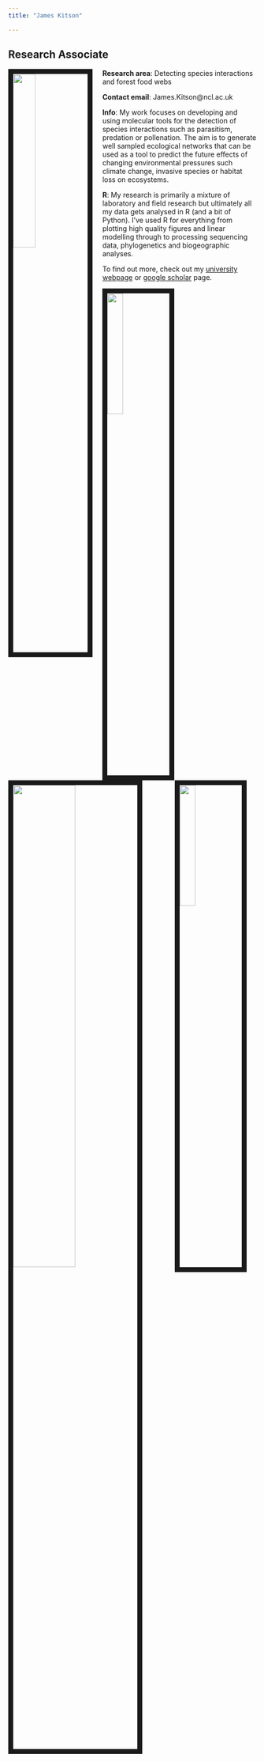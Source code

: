 ```yaml
---
title: "James Kitson"

---
```


## Research Associate

<img src= "images/James_Kitson_profile.jpg" style="width:30%; border:10px solid; margin-right: 20px" align= "left"> 

**Research area**: Detecting species interactions and forest food webs

**Contact email**: James.Kitson@ncl.ac.uk

**Info**: My work focuses on developing and using molecular tools for the detection of species interactions such as parasitism, predation or pollenation. The aim is to generate well sampled ecological networks that can be used as a tool to predict the future effects of changing environmental pressures such climate change, invasive species or habitat loss on ecosystems.

**R**: My research is primarily a mixture of laboratory and field research but ultimately all my data gets analysed in R (and a bit of Python). I've used R for everything from plotting high quality figures and linear modelling through to processing sequencing data, phylogenetics and biogeographic analyses.

To find out more, check out my [university webpage](https://www.ncl.ac.uk/nes/staff/profile/jameskitson.html#background) or [google scholar](https://scholar.google.co.uk/citations?user=qOgUVEQAAAAJ&hl=en) page. 

<img src= "images/Kitson_footer1.jpg" style="width:25%; border:10px solid; margin-right: 20px" align= "left"> <img src= "images/Kitson_footer2.jpg" style="width:50%; border:10px solid; margin-right: 20px" align= "centre"> <img src= "images/Kitson_footer3.jpg" style="width:25%; border:10px solid; margin-right: 20px" align= "right"> 